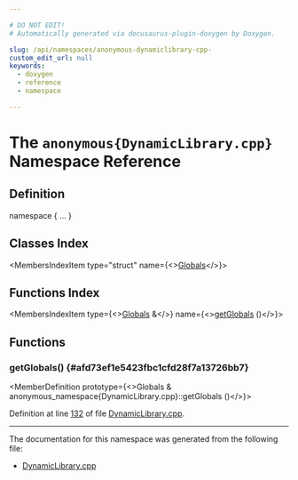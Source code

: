 ```yaml
---

# DO NOT EDIT!
# Automatically generated via docusaurus-plugin-doxygen by Doxygen.

slug: /api/namespaces/anonymous-dynamiclibrary-cpp-
custom_edit_url: null
keywords:
  - doxygen
  - reference
  - namespace

---
```





# The `anonymous{DynamicLibrary.cpp}` Namespace Reference

<DoxygenPage pluginConfig={pluginConfig}>



## Definition

<CodeBlock>namespace &#123; ... &#125;</CodeBlock>

## Classes Index

<MembersIndex>

<MembersIndexItem
  type="struct"
  name={<><a href="/docs/api/structs/anonymous-namespace-dynamiclibrary-cpp-/globals">Globals</a></>}>
</MembersIndexItem>

</MembersIndex>

## Functions Index

<MembersIndex>

<MembersIndexItem
  type={<><a href="/docs/api/structs/anonymous-namespace-dynamiclibrary-cpp-/globals">Globals</a> &amp;</>}
  name={<><a href="#afd73ef1e5423fbc1cfd28f7a13726bb7">getGlobals</a> ()</>}>
</MembersIndexItem>

</MembersIndex>


<SectionDefinition>

## Functions

### getGlobals() {#afd73ef1e5423fbc1cfd28f7a13726bb7}

<MemberDefinition
  prototype={<>Globals &amp; anonymous&#95;namespace&#123;DynamicLibrary.cpp&#125;::getGlobals ()</>}>

Definition at line <a href="/docs/api/files/lib/lib/support/dynamiclibrary-cpp/#l00132">132</a> of file <a href="/docs/api/files/lib/lib/support/dynamiclibrary-cpp">DynamicLibrary.cpp</a>.
</MemberDefinition>

</SectionDefinition>

<hr/>

The documentation for this namespace was generated from the following file:

<ul>
<li><a href="/docs/api/files/lib/lib/support/dynamiclibrary-cpp">DynamicLibrary.cpp</a></li>
</ul>

</DoxygenPage>
